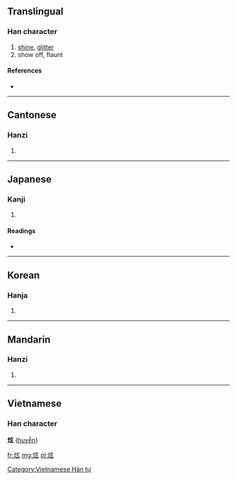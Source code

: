 ==Translingual==

===Han character===
{{Han char|rn=86|rad=火|as=05|sn=9|four=9083<sub>2</sub>|canj=火卜女戈 (FYVI)}}

# [[shine]], [[glitter]]
# show off, flaunt

====References====
* {{Han ref|kx=0668.190|dkj=18948|dj=1077.200|hdz=32197.010|uh=70AB|ud=28843|bh=ACAF|bd=44207}}

----

==Cantonese==

===Hanzi===
{{yue-hanzi|jyut=|y=yun6}}

# {{defn|Cantonese|sort=火05}}

----

==Japanese==

===Kanji===
{{ja-kanji|grade=|rs=火05}}

# {{defn|Japanese|sort=火05}}

====Readings====
* {{ja-readings|on=[[けん]] (ken), [[げん]] (gen)|kun=[[ひかる]] (hikaru)}}

----

==Korean==

===Hanja===
{{ko-hanja|hangeul=현|eumhun=|rv=hyeon|mr=hyŏn|y=hyen}}

# {{defn|Korean|sort=火05}}

----

==Mandarin==

===Hanzi===
{{cmn-hanzi|pin=[[xuàn]] ([[xuan4]])|wg=hsüan<sup>4</sup>}}
#{{defn|Mandarin|sort=火05}}

----

==Vietnamese==
===Han character===
'''炫''' ([[huyễn]])

[[Category:Vietnamese Hán tự]]

[[fr:炫]]
[[mg:炫]]
[[pl:炫]]